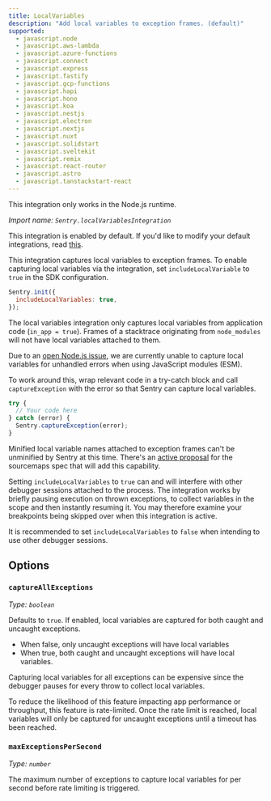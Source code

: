 ```yaml
---
title: LocalVariables
description: "Add local variables to exception frames. (default)"
supported:
  - javascript.node
  - javascript.aws-lambda
  - javascript.azure-functions
  - javascript.connect
  - javascript.express
  - javascript.fastify
  - javascript.gcp-functions
  - javascript.hapi
  - javascript.hono
  - javascript.koa
  - javascript.nestjs
  - javascript.electron
  - javascript.nextjs
  - javascript.nuxt
  - javascript.solidstart
  - javascript.sveltekit
  - javascript.remix
  - javascript.react-router
  - javascript.astro
  - javascript.tanstackstart-react
---
```


<Alert>

This integration only works in the Node.js runtime.

</Alert>

_Import name: `Sentry.localVariablesIntegration`_

This integration is enabled by default. If you'd like to modify your default integrations, read [this](./../#modifying-default-integrations).

This integration captures local variables to exception frames. To enable capturing local variables via the integration, set `includeLocalVariable` to `true` in the SDK configuration.

```JavaScript
Sentry.init({
  includeLocalVariables: true,
});
```

The local variables integration only captures local variables from application code (`in_app = true`). Frames of a stacktrace originating from `node_modules` will not have local variables attached to them.

<Alert level="warning" title="Issues with ESM">

Due to an [open Node.js issue](https://github.com/nodejs/node/issues/38439), we are currently unable to capture local variables for unhandled errors when using JavaScript modules (ESM).

To work around this, wrap relevant code in a try-catch block and call `captureException` with the error so that Sentry can capture local variables.

```javascript
try {
  // Your code here
} catch (error) {
  Sentry.captureException(error);
}
```

</Alert>

<Alert level="warning" title="Minified Variables">

Minified local variable names attached to exception frames can't be unminified by Sentry at this time. There's an [active proposal](https://github.com/tc39/source-map/blob/main/proposals/scopes.md) for the sourcemaps spec that will add this capability.

</Alert>

<Alert level="warning" title="Incompatibility with Debuggers">

Setting `includeLocalVariables` to `true` can and will interfere with other debugger sessions attached to the process.
The integration works by briefly pausing execution on thrown exceptions, to collect variables in the scope and then instantly resuming it.
You may therefore examine your breakpoints being skipped over when this integration is active.

It is recommended to set `includeLocalVariables` to `false` when intending to use other debugger sessions.

</Alert>

## Options

### `captureAllExceptions`

_Type: `boolean`_

Defaults to `true`. If enabled, local variables are captured for both caught and uncaught exceptions.

- When false, only uncaught exceptions will have local variables
- When true, both caught and uncaught exceptions will have local variables.

Capturing local variables for all exceptions can be expensive since the debugger pauses for every throw to collect
local variables.

To reduce the likelihood of this feature impacting app performance or throughput, this feature is rate-limited.
Once the rate limit is reached, local variables will only be captured for uncaught exceptions until a timeout has
been reached.

### `maxExceptionsPerSecond`

_Type: `number`_

The maximum number of exceptions to capture local variables for per second before rate limiting is triggered.
